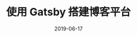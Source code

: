 ---
title: 使用 Gatsby 搭建博客平台
date: 2019-06-17
tags: Blog
description: Gatsby 结合 GraplQL 提供了灵活、可定制性的开发体验。
---